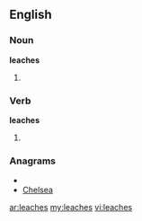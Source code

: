 ==English==

===Noun===
'''leaches'''

# {{plural of|[[leach]]}}

===Verb===
'''leaches'''

# {{third-person singular of|[[leach]]}}

===Anagrams===
* {{alphagram|aceehls}}
* [[Chelsea#English|Chelsea]]

[[ar:leaches]]
[[my:leaches]]
[[vi:leaches]]